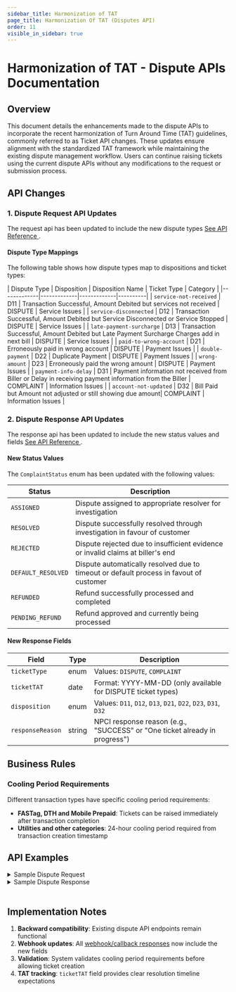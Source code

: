 ```yaml
---
sidebar_title: Harmonization of TAT
page_title: Harmonization Of TAT (Disputes API)
order: 11
visible_in_sidebar: true
---
```


# Harmonization of TAT - Dispute APIs Documentation

## Overview

This document details the enhancements made to the dispute APIs to incorporate the recent harmonization of Turn Around Time (TAT) guidelines, commonly referred to as Ticket API changes. These updates ensure alignment with the standardized TAT framework while maintaining the existing dispute management workflow. Users can continue raising tickets using the current dispute APIs without any modifications to the request or submission process.


## API Changes


### 1. Dispute Request API Updates

The request api has been updated to include the new dispute types <a href='/payments/billpay/api-integration/api-reference#/category~Dispute/operation~DisputeRequest'> See API Reference </a>.

#### Dispute Type Mappings

The following table shows how dispute types map to dispositions and ticket types:

| Dispute Type | Disposition | Disposition Name | Ticket Type | Category |
|-------------|-------------|-------------|----------|
| `service-not-received` | D11 | Transaction Successful, Amount Debited but services not received | DISPUTE | Service Issues |
| `service-disconnected` | D12 | Transaction Successful, Amount Debited but Service Disconnected or Service Stopped | DISPUTE | Service Issues |
| `late-payment-surcharge` | D13 | Transaction Successful, Amount Debited but Late Payment Surcharge Charges add in next bill | DISPUTE | Service Issues |
| `paid-to-wrong-account` | D21 | Erroneously paid in wrong account | DISPUTE | Payment Issues |
| `double-payment` | D22 | Duplicate Payment | DISPUTE | Payment Issues |
| `wrong-amount` | D23 | Erroneously paid the wrong amount | DISPUTE | Payment Issues |
| `payment-info-delay` | D31 | Payment  information  not  received from Biller or Delay in receiving payment information from the Biller | COMPLAINT | Information Issues |
| `account-not-updated` | D32 | Bill Paid but Amount not adjusted or still showing due amount| COMPLAINT | Information Issues |



### 2. Dispute Response API Updates

The response api has been updated to include the new status values and fields <a href='/payments/billpay/api-integration/api-reference#/category~Dispute/operation~DisputeResponse'> See API Reference </a>.


#### New Status Values

The `ComplaintStatus` enum has been updated with the following values:

| Status | Description |
|--------|-------------|
| `ASSIGNED` | Dispute assigned to appropriate resolver for investigation |
| `RESOLVED` | Dispute successfully resolved through investigation in favour of customer |
| `REJECTED` | Dispute rejected due to insufficient evidence or invalid claims at biller's end |
| `DEFAULT_RESOLVED` | Dispute automatically resolved due to timeout or default process in favout of customer |
| `REFUNDED` | Refund successfully processed and completed |
| `PENDING_REFUND` | Refund approved and currently being processed |

#### New Response Fields

| Field | Type | Description |
|-------|------|-------------|
| `ticketType` | enum | Values: `DISPUTE`, `COMPLAINT` |
| `ticketTAT` | date | Format: YYYY-MM-DD (only available for DISPUTE ticket types) |
| `disposition` | enum | Values: `D11`, `D12`, `D13`, `D21`, `D22`, `D23`, `D31`, `D32` |
| `responseReason` | string | NPCI response reason (e.g., "SUCCESS" or "One ticket already in progress") |

## Business Rules

### Cooling Period Requirements

Different transaction types have specific cooling period requirements:

- **FASTag, DTH and Mobile Prepaid**: Tickets can be raised immediately after transaction completion
- **Utilities and other categories**: 24-hour cooling period required from transaction creation timestamp


## API Examples

<Card padding="nano" shape="rounded">
    <details>
        <summary>
            <Text as="h6" marginBottom="none" marginTop="none">
                Sample Dispute Request
            </Text>
        </summary>
        <CodeBlockWithCopy language="json">{`
        {
          "transactionId": "DP015080142106KQkKly",
          "disputeType": "account-not-updated/payment-info-delay/wrong-amount/double-payment/paid-to-wrong-account/service-disconnected/service-not-received/late-payment-surcharge",
          "description": "I have paid but account is not updated"
        }
        `}</CodeBlockWithCopy>
    </details>
</Card>


<Card padding="nano" shape="rounded">
    <details>
        <summary>
            <Text as="h6" marginBottom="none" marginTop="none">
                Sample Dispute Response
            </Text>
        </summary>
        <CodeBlockWithCopy language="json">{`
        {
          "data": {
            "assignedTo": "BBPCU",
            "disposition": "D32",
            "disputeId": "TKTCVEJDCOH215KV2761CLGxwrzHMI50801521",
            "refId": "CVEJET77GM8365VO5HRGtokm7MX50801525",
            "remarks": "Belongs to BOU",
            "responseReason": "Success",
            "status": "PENDING_REFUND",
            "ticketTAT": "2025-03-22",
            "ticketType": "DISPUTE"
          },
          "success": true,
          "traceId": "CVEJNK8H215KV2761F50"
        }
        `}</CodeBlockWithCopy>
    </details>
</Card>
<br />


## Implementation Notes

1. **Backward compatibility**: Existing dispute API endpoints remain functional
2. **Webhook updates**: All <a href="/payments/billpay/api-integration/webhooks#dispute-webhook" target="_blank">webhook/callback responses</a> now include the new fields
3. **Validation**: System validates cooling period requirements before allowing ticket creation
4. **TAT tracking**: `ticketTAT` field provides clear resolution timeline expectations

<WasPageHelpful />
